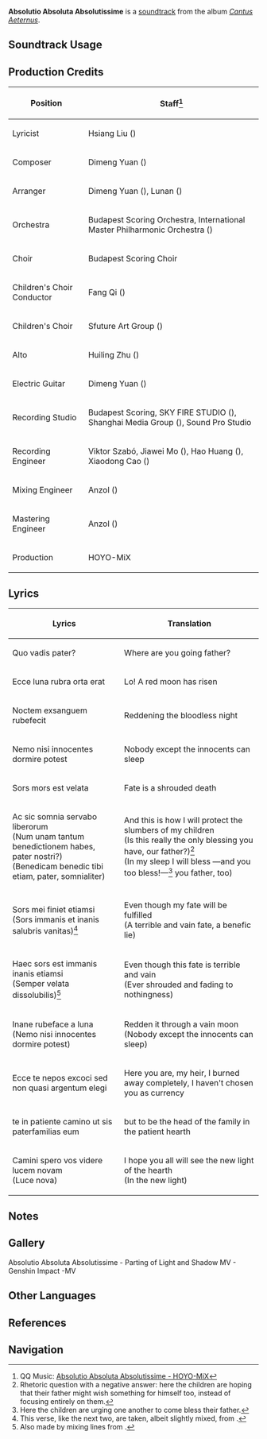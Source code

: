{{Soundtrack Infobox
|image          = Cantus Aeternus.png
|album          = Cantus Aeternus
|disc           = 3
|number         = 39
|featured       =
|featured2      =
|featured3      =
|featured_disc  =
|featured_disc2 =
|featured_disc3 =
|youtube_id     = iflfqLTIWhA
|spotify_id     = 3HGEe5Ca3P5EQJ5gWa54on
|previous       = Sequentia Sequelarum
|next           = 
}}
'''Absolutio Absoluta Absolutissime''' is a [[soundtrack]] from the album ''[[Cantus Aeternus]]''.

==Soundtrack Usage==
{{Soundtrack Usage
|domain = Into the Sunlight (Domain)\The Knave//phase 2;;Scattered Ruins\The Knave//phase 2
}}

==Production Credits==
{| class="wikitable sortable"
|-
! Position
! Staff<ref>QQ Music: [https://y.qq.com/n/ryqq/songDetail/0005nR9G2MDX4N {{zh|终末的赦祷颂}} Absolutio Absoluta Absolutissime - HOYO-MiX]</ref>
|-
! Lyricist
| Hsiang Liu ({{zh|项柳}})
|-
! Composer
| Dimeng Yuan ({{zh|苑迪萌}})
|-
! Arranger
| Dimeng Yuan ({{zh|苑迪萌}}), Lunan ({{zh|路南}})
|-
! Orchestra
| Budapest Scoring Orchestra, International Master Philharmonic Orchestra ({{zh|国际首席爱乐乐团}})
|-
! Choir
| Budapest Scoring Choir
|-
! Children's Choir Conductor
| Fang Qi ({{zh|齐放}})
|-
! Children's Choir
| Sfuture Art Group ({{zh|Sfuture艺术团}})
|-
! Alto
| Huiling Zhu ({{zh|朱慧玲}})
|-
! Electric Guitar
| Dimeng Yuan ({{zh|苑迪萌}})
|-
! Recording Studio
| Budapest Scoring, SKY FIRE STUDIO ({{zh|九紫天诚录音棚}}), Shanghai Media Group ({{zh|上海广播大厦}}), Sound Pro Studio
|-
! Recording Engineer
| Viktor Szabó, Jiawei Mo ({{zh|莫家伟}}), Hao Huang ({{zh|黄浩}}), Xiaodong Cao ({{zh|曹晓冬}})
|-
! Mixing Engineer
| Anzol ({{zh|鸦雀有声}})
|-
! Mastering Engineer
| Anzol ({{zh|鸦雀有声}})
|-
! Production
| HOYO-MiX
|}

==Lyrics==
{| class="wikitable" 
! Lyrics 
! Translation 
|- 
| Quo vadis pater?
| Where are you going father?
|- 
| Ecce luna rubra orta erat
| Lo! A red moon has risen
|-
| Noctem exsanguem rubefecit
| Reddening the bloodless night
|-
| Nemo nisi innocentes dormire potest
| Nobody except the innocents can sleep
|-
| Sors mors est velata 
| Fate is a shrouded death
|-
| Ac sic somnia servabo liberorum<br>(Num unam tantum benedictionem habes, pater nostri?)<br>(Benedicam benedic tibi etiam, pater, somnialiter)
| And this is how I will protect the slumbers of my children<br>(Is this really the only blessing you have, our father?)<ref group="note">Rhetoric question with a negative answer: here the children are hoping that their father might wish something for himself too, instead of focusing entirely on them.</ref><br>(In my sleep I will bless &mdash;and you too bless!&mdash;<ref group="note"> Here the children are urging one another to come bless their father.</ref> you father, too)
|-
| Sors mei finiet etiamsi<br>(Sors immanis et inanis salubris vanitas)<ref group="note">This verse, like the next two, are taken, albeit slightly mixed, from {{w|O Fortuna}}.</ref>
| Even though my fate will be fulfilled<br>(A terrible and vain fate, a benefic lie)
|-
| Haec sors est immanis inanis etiamsi<br>(Semper velata dissolubilis)<ref group="note">Also made by mixing lines from {{w|O Fortuna}}.</ref>
| Even though this fate is terrible and vain<br>(Ever shrouded and fading to nothingness)
|-
| Inane rubeface a luna<br>(Nemo nisi innocentes dormire potest)
| Redden it through a vain moon<br>(Nobody except the innocents can sleep)
|-
| Ecce te nepos excoci sed non quasi argentum elegi 
| Here you are, my heir, I burned away completely, I haven't chosen you as currency
|-
| te {{sic|hide=1}} in patiente camino ut sis paterfamilias eum 
| but to be the head of the family in the patient hearth
|-
| Camini spero vos videre lucem novam<br>(Luce nova)
| I hope you all will see the new light of the hearth<br>(In the new light)
|} 

==Notes==
{{reflist|group=note}}

==Gallery==
<gallery>
Absolutio Absoluta Absolutissime - Parting of Light and Shadow MV - Genshin Impact -MV
</gallery>
<!--
==Trivia==
-->
==Other Languages==
{{Other Languages
|en        = Absolutio Absoluta Absolutissime
|en_lang   = la
|en_tl     = Most Absolutely Absolute Absolution
|zhs       = 终末的赦祷颂
|zhs_rm    = Zhōngmò de Shèdăosòng
|zht       = 終末的赦禱頌
|zht_rm    = Zhōngmò de Shèdăosòng
|zh_tl     = Pardon Supplication Ode of the End
|ja        = 終末の赦祷式
|ja_rm     = Shuumatsu no Sha Gishiki
|ja_tl     = Pardon Ceremony of the End
|ko        = 종말의 자비송
|ko_rm     = Jongmal-ui Jabisong
|ko_tl     = Pardon Supplication Ode of the End
}}

==References==
{{Reflist}}

==Navigation==
{{Soundtrack Navbox|Cantus Aeternus}}